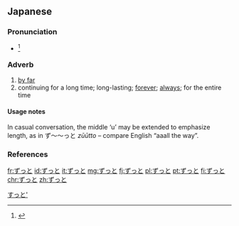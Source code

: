 ==Japanese==

===Pronunciation===
* {{ja-accent-common|heiban|ず|っと}}<ref>{{R:Kenkyusha JEL Pocket}}</ref>

===Adverb===
{{ja-pos|adverb}}

# [[by far]]
# continuing for a long time; long-lasting; [[forever]]; [[always]]; for the entire time

====Usage notes====
In casual conversation, the middle ‘u’ may be extended to emphasize length, as in ず〜〜っと ''zūūtto'' – compare English “aaall the way”.

===References===
<references />

[[Category:1000 Japanese basic words|すっと']]

[[fr:ずっと]]
[[id:ずっと]]
[[it:ずっと]]
[[mg:ずっと]]
[[fj:ずっと]]
[[pl:ずっと]]
[[pt:ずっと]]
[[fi:ずっと]]
[[chr:ずっと]]
[[zh:ずっと]]